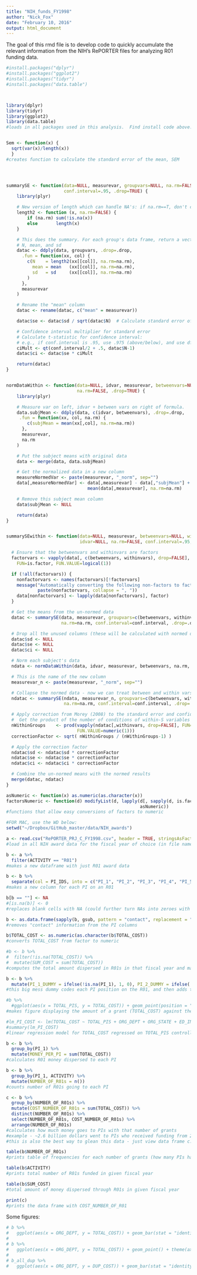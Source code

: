 ```yaml
---
title: "NIH_funds_FY1998"
author: "Nick_Fox"
date: "February 10, 2016"
output: html_document
---
```


The goal of this rmd file is to develop code to quickly accumulate the relevant information from the NIH's RePORTER files for analyzing R01 funding data.

```r
#install.packages("dplyr")
#install.packages("ggplot2")
#install.packages("tidyr")
#install.packages("data.table")



library(dplyr)
library(tidyr)
library(ggplot2)
library(data.table)
#loads in all packages used in this analysis.  Find install code above.


Sem <- function(x) {
  sqrt(var(x)/length(x))
  }
#creates function to calculate the standard error of the mean, SEM




summarySE <- function(data=NULL, measurevar, groupvars=NULL, na.rm=FALSE,
                      conf.interval=.95, .drop=TRUE) {
    library(plyr)

    # New version of length which can handle NA's: if na.rm==T, don't count them
    length2 <- function (x, na.rm=FALSE) {
        if (na.rm) sum(!is.na(x))
        else       length(x)
    }

    # This does the summary. For each group's data frame, return a vector with
    # N, mean, and sd
    datac <- ddply(data, groupvars, .drop=.drop,
      .fun = function(xx, col) {
        c(N    = length2(xx[[col]], na.rm=na.rm),
          mean = mean   (xx[[col]], na.rm=na.rm),
          sd   = sd     (xx[[col]], na.rm=na.rm)
        )
      },
      measurevar
    )

    # Rename the "mean" column    
    datac <- rename(datac, c("mean" = measurevar))

    datac$se <- datac$sd / sqrt(datac$N)  # Calculate standard error of the mean

    # Confidence interval multiplier for standard error
    # Calculate t-statistic for confidence interval: 
    # e.g., if conf.interval is .95, use .975 (above/below), and use df=N-1
    ciMult <- qt(conf.interval/2 + .5, datac$N-1)
    datac$ci <- datac$se * ciMult

    return(datac)
}


normDataWithin <- function(data=NULL, idvar, measurevar, betweenvars=NULL,
                           na.rm=FALSE, .drop=TRUE) {
    library(plyr)

    # Measure var on left, idvar + between vars on right of formula.
    data.subjMean <- ddply(data, c(idvar, betweenvars), .drop=.drop,
     .fun = function(xx, col, na.rm) {
        c(subjMean = mean(xx[,col], na.rm=na.rm))
      },
      measurevar,
      na.rm
    )

    # Put the subject means with original data
    data <- merge(data, data.subjMean)

    # Get the normalized data in a new column
    measureNormedVar <- paste(measurevar, "_norm", sep="")
    data[,measureNormedVar] <- data[,measurevar] - data[,"subjMean"] +
                               mean(data[,measurevar], na.rm=na.rm)

    # Remove this subject mean column
    data$subjMean <- NULL

    return(data)
}


summarySEwithin <- function(data=NULL, measurevar, betweenvars=NULL, withinvars=NULL,
                            idvar=NULL, na.rm=FALSE, conf.interval=.95, .drop=TRUE) {

  # Ensure that the betweenvars and withinvars are factors
  factorvars <- vapply(data[, c(betweenvars, withinvars), drop=FALSE],
    FUN=is.factor, FUN.VALUE=logical(1))

  if (!all(factorvars)) {
    nonfactorvars <- names(factorvars)[!factorvars]
    message("Automatically converting the following non-factors to factors: ",
            paste(nonfactorvars, collapse = ", "))
    data[nonfactorvars] <- lapply(data[nonfactorvars], factor)
  }

  # Get the means from the un-normed data
  datac <- summarySE(data, measurevar, groupvars=c(betweenvars, withinvars),
                     na.rm=na.rm, conf.interval=conf.interval, .drop=.drop)

  # Drop all the unused columns (these will be calculated with normed data)
  datac$sd <- NULL
  datac$se <- NULL
  datac$ci <- NULL

  # Norm each subject's data
  ndata <- normDataWithin(data, idvar, measurevar, betweenvars, na.rm, .drop=.drop)

  # This is the name of the new column
  measurevar_n <- paste(measurevar, "_norm", sep="")

  # Collapse the normed data - now we can treat between and within vars the same
  ndatac <- summarySE(ndata, measurevar_n, groupvars=c(betweenvars, withinvars),
                      na.rm=na.rm, conf.interval=conf.interval, .drop=.drop)

  # Apply correction from Morey (2008) to the standard error and confidence interval
  #  Get the product of the number of conditions of within-S variables
  nWithinGroups    <- prod(vapply(ndatac[,withinvars, drop=FALSE], FUN=nlevels,
                           FUN.VALUE=numeric(1)))
  correctionFactor <- sqrt( nWithinGroups / (nWithinGroups-1) )

  # Apply the correction factor
  ndatac$sd <- ndatac$sd * correctionFactor
  ndatac$se <- ndatac$se * correctionFactor
  ndatac$ci <- ndatac$ci * correctionFactor

  # Combine the un-normed means with the normed results
  merge(datac, ndatac)
}

asNumeric <- function(x) as.numeric(as.character(x))
factorsNumeric <- function(d) modifyList(d, lapply(d[, sapply(d, is.factor)],   
                                                   asNumeric))
#functions that allow easy conversions of factors to numeric

#FOR MAC, use the WD below:
setwd("~/Dropbox/GitHub_master/data/NIH_awards")

```

```r

a <- read.csv("RePORTER_PRJ_C_FY1998.csv", header = TRUE, stringsAsFactors = FALSE)
#load in all NIH award data for the fiscal year of choice (in file name - FYXXXX)

b <- a %>% 
  filter(ACTIVITY == "R01")
#makes a new dataframe with just R01 award data

b <- b %>% 
  separate(col = PI_IDS, into = c("PI_1", "PI_2", "PI_3", "PI_4", "PI_5", "PI_6", "PI_7", "PI_8", "PI_9", "PI_10", "PI_11"), sep = "\\;")
#makes a new column for each PI on an R01

b[b == ""] <- NA
#[is.na(b)] <- 0
#replaces blank cells with NA (could further turn NAs into zeroes with the second line)

b <- as.data.frame(sapply(b, gsub, pattern = "contact", replacement = ""), stringsAsFactors = FALSE)
#removes "contact" information from the PI columns

b$TOTAL_COST <- as.numeric(as.character(b$TOTAL_COST))
#converts TOTAL_COST from factor to numeric

#b <- b %>%
#  filter(!is.na(TOTAL_COST)) %>% 
#  mutate(SUM_COST = sum(TOTAL_COST))
#computes the total amount dispersed in R01s in that fiscal year and makes a new column: SUM_COST

b <- b %>% 
  mutate(PI_1_DUMMY = ifelse(!is.na(PI_1), 1, 0), PI_2_DUMMY = ifelse(!is.na(PI_2), 1, 0), PI_3_DUMMY = ifelse(!is.na(PI_3), 1, 0), PI_4_DUMMY = ifelse(!is.na(PI_4), 1, 0), PI_5_DUMMY = ifelse(!is.na(PI_5), 1, 0), PI_6_DUMMY = ifelse(!is.na(PI_6), 1, 0), PI_7_DUMMY = ifelse(!is.na(PI_7), 1, 0), PI_8_DUMMY = ifelse(!is.na(PI_8), 1, 0), PI_9_DUMMY = ifelse(!is.na(PI_9), 1, 0), PI_10_DUMMY = ifelse(!is.na(PI_10), 1, 0), PI_11_DUMMY = ifelse(!is.na(PI_11), 1, 0), TOTAL_PIS = PI_1_DUMMY + PI_2_DUMMY + PI_3_DUMMY + PI_4_DUMMY + PI_5_DUMMY + PI_6_DUMMY + PI_7_DUMMY + PI_8_DUMMY + PI_9_DUMMY + PI_10_DUMMY + PI_11_DUMMY)
#this big mess dummy codes each PI position on the R01, and then adds them all up to get a total number of PIs per grant

```

```r
#b %>% 
  #ggplot(aes(x = TOTAL_PIS, y = TOTAL_COST)) + geom_point(position = "jitter", alpha = 0.4, size = 2.5) + stat_smooth(method = "lm", size = 2, alpha = 0.4) + ggtitle("Value of R01 funding per PI author") + theme_bw() + theme(axis.line = element_line(colour = "black"), panel.grid.major = element_blank(), panel.grid.minor = element_blank(), panel.border = element_blank(), panel.background = element_blank())
#makes figure displaying the amount of a grant (TOTAL_COST) against the number of PIs on that R01

#lm_PI_COST <- lm(TOTAL_COST ~ TOTAL_PIS + ORG_DEPT + ORG_STATE + ED_INST_TYPE, data = b)
#summary(lm_PI_COST)
#linear regression model for TOTAL_COST regressed on TOTAL_PIS controlling for department type, state, and institution type.
```

```r

b <- b %>% 
  group_by(PI_1) %>% 
  mutate(MONEY_PER_PI = sum(TOTAL_COST))
#calculates R01 money dispersed to each PI

b <- b %>% 
  group_by(PI_1, ACTIVITY) %>% 
  mutate(NUMBER_OF_R01s = n())
#counts number of R01s going to each PI

c <- b %>% 
  group_by(NUMBER_OF_R01s) %>% 
  mutate(COST_NUMBER_OF_R01s = sum(TOTAL_COST)) %>% 
  distinct(NUMBER_OF_R01s) %>% 
  select(NUMBER_OF_R01s, COST_NUMBER_OF_R01s) %>% 
  arrange(NUMBER_OF_R01s)
#calculates how much money goes to PIs with that number of grants
#example - ~2.6 billion dollars went to PIs who received funding from 2 R01s in FY2013
#this is also the best way to glean this data - just view data frame c.

table(b$NUMBER_OF_R01s)
#prints table of frequencies for each number of grants (how many PIs have how many grants)

table(b$ACTIVITY)
#prints total number of R01s funded in given fiscal year

table(b$SUM_COST)
#total amount of money dispersed through R01s in given fiscal year

print(c)
#prints the data frame with COST_NUMBER_OF_R01
```

Some figures:
```r
# b %>% 
#   ggplot(aes(x = ORG_DEPT, y = TOTAL_COST)) + geom_bar(stat = "identity") + theme(axis.text.x = element_text(angle = 45, hjust = 1))
# 
# b %>% 
#   ggplot(aes(x = ORG_DEPT, y = TOTAL_COST)) + geom_point() + theme(axis.text.x = element_text(angle = 45, hjust = 1))
# 
# b_all_dup %>% 
#   ggplot(aes(x = ORG_DEPT, y = DUP_COST)) + geom_bar(stat = "identity") + theme(axis.text.x = element_text(angle = 45, hjust = 1))

```